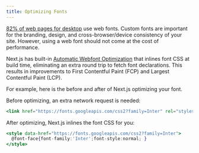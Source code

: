 ```yaml
---
title: Optimizing Fonts
---
```


[82% of web pages for desktop](https://almanac.httparchive.org/en/2020/fonts) use web fonts. Custom fonts are important for the branding, design, and cross-browser/device consistency of your site. However, using a web font should not come at the cost of performance.

Next.js has built-in [Automatic Webfont Optimization](/docs/basic-features/font-optimization) that inlines font CSS at build time, eliminating an extra round trip to fetch font declarations. This results in improvements to First Contentful Paint (FCP) and Largest Contentful Paint (LCP).

For example, here is the before and after of Next.js optimizing your font.

Before optimizing, an extra network request is needed:

```jsx
<link href="https://fonts.googleapis.com/css2?family=Inter" rel="stylesheet" />
```

After optimizing, Next.js inlines the font CSS for you:

```jsx
<style data-href="https://fonts.googleapis.com/css2?family=Inter">
  @font-face{font-family:'Inter';font-style:normal; }
</style>
```
